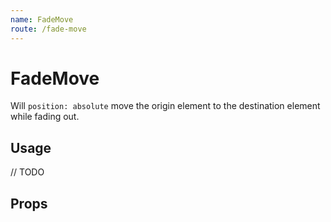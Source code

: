 ```yaml
---
name: FadeMove
route: /fade-move
---
```



# FadeMove

Will `position: absolute` move the origin element to the destination element while fading out.

## Usage

<Playground>// TODO</Playground>

## Props

<PropsTable of={FadeMove} />
